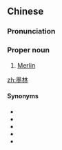 ==Chinese==
{{zh-forms}}

===Pronunciation===
{{zh-pron
|m=Mòlín
|cat=propn
}}

===Proper noun===
{{zh-proper noun}}

# [[Merlin]] {{gloss|wizard in the Arthurian legend}}

[[zh:墨林]]

====Synonyms====
* {{zh-l|梅林}}
* {{zh-l|密林}}
* {{zh-l|魔靈}}
* {{zh-l|默林}}
* {{zh-l|穆林}}